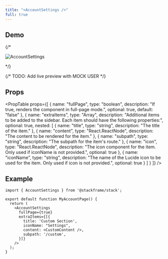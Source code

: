 ```yaml
---
title: "<AccountSettings />"
full: true
---
```


## Demo

{/* <div className="stack-white-image-showcase">
  <img src="../imgs/account-settings.png" alt="AccountSettings" />
</div> */}

{/* TODO: Add live preview with MOCK USER */}
<AccountSettingsStackAuth /> 

## Props

<PropTable
  props={[
    {
      name: "fullPage",
      type: "boolean",
      description: "If true, renders the component in full-page mode.",
      optional: true,
      default: "false"
    },
    {
      name: "extraItems",
      type: "Array",
      description: "Additional items to be added to the sidebar. Each item should have the following properties:",
      optional: true,
      nested: [
        {
          name: "title",
          type: "string",
          description: "The title of the item."
        },
        {
          name: "content",
          type: "React.ReactNode",
          description: "The content to be rendered for the item."
        },
        {
          name: "subpath",
          type: "string",
          description: "The subpath for the item's route."
        },
        {
          name: "icon",
          type: "React.ReactNode",
          description: "The icon component for the item. Only used if iconName is not provided.",
          optional: true
        },
        {
          name: "iconName",
          type: "string",
          description: "The name of the Lucide icon to be used for the item. Only used if icon is not provided.",
          optional: true
        }
      ]
    }
  ]}
/>

## Example

```tsx
import { AccountSettings } from '@stackframe/stack';

export default function MyAccountPage() {
  return (
    <AccountSettings
      fullPage={true}
      extraItems={[{
        title: 'Custom Section',
        iconName: "Settings",
        content: <CustomContent />,
        subpath: '/custom',
      }]}
    />
  );
}
```
